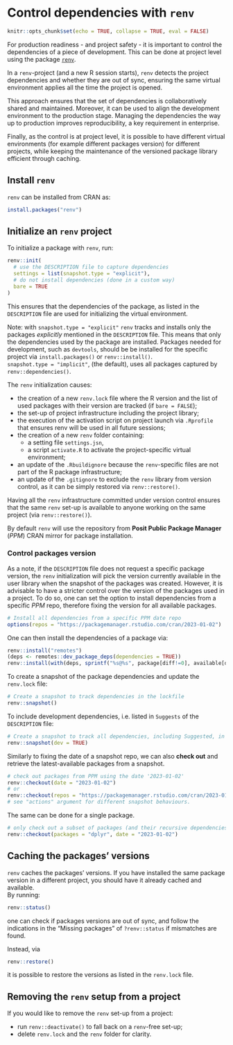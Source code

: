 # Control dependencies with `renv`

```r
knitr::opts_chunk$set(echo = TRUE, collapse = TRUE, eval = FALSE)
```
For production readiness - and project safety - it is important to control the dependencies of a piece of development. This can be done at project level using the package [`renv`](https://rstudio.github.io/renv/).

In a `renv`-project (and a new R session starts), `renv` detects the project dependencies and whether they are out of sync, ensuring the same virtual environment applies all the time the project is opened.

This approach ensures that the set of dependencies is collaboratively shared and maintained. Moreover, it can be used to align the development environment to the production stage. Managing the dependencies the way up to production improves reproducibility, a key requirement in enterprise.

Finally, as the control is at project level, it is possible to have different virtual environments (for example different packages version) for different projects, while keeping the maintenance of the versioned package library efficient through caching.

## Install `renv`

`renv` can be installed from CRAN as:

```r
install.packages("renv")
```

## Initialize an `renv` project

To initialize a package with `renv`, run:

```r
renv::init(
  # use the DESCRIPTION file to capture dependencies
  settings = list(snapshot.type = "explicit"),
  # do not install dependencies (done in a custom way)
  bare = TRUE
)
```

This ensures that the dependencies of the package, as listed in the `DESCRIPTION` file are used for initializing the virtual environment. 

Note: with `snapshot.type = "explicit"` `renv` tracks and installs only the packages *explicitly* mentioned in the `DESCRIPTION` file. This means that only the dependencies used by the package are installed. Packages needed for development, such as `devtools`, should be be installed for the specific project via `install.packages()` or `renv::install()`.   
`snapshot.type = "implicit"`, (the default), uses all packages captured by `renv::dependencies()`.

The `renv` initialization causes:

- the creation of a new `renv.lock` file where the R version and the list of used packages with their version are tracked (if `bare = FALSE`);
- the set-up of project infrastructure including the project library;
- the execution of the activation script on project launch via `.Rprofile` that ensures renv will be used in all future sessions;
- the creation of a new `renv` folder containing:
    - a setting file `settings.jsn`,
    - a script `activate.R` to activate the project-specific virtual environment;
- an update of the `.Rbuildignore` because the `renv`-specific files are not part of the R package infrastructure;
- an update of the `.gitignore` to exclude the `renv` library from version control, as it can be simply restored via `renv::restore()`.

Having all the `renv` infrastructure committed under version control ensures that the same `renv` set-up is available to anyone working on the same project (via `renv::restore()`).

By default `renv` will use the repository from **Posit Public Package Manager** (*PPM*) CRAN mirror for package installation. 

### Control packages version

As a note, if the `DESCRIPTION` file does not request a specific package version, the `renv` initialization will pick the version currently available in the user library when the snapshot of the packages was created. However, it is advisable to have a stricter control over the version of the packages used in a project. To do so, one can set the option to install dependencies from a specific *PPM* repo, therefore fixing the version for all available packages.

```r
# Install all dependencies from a specific PPM date repo
options(repos = "https://packagemanager.rstudio.com/cran/2023-01-02")
```

One can then install the dependencies of a package via:

```r
renv::install("remotes")
(deps <- remotes::dev_package_deps(dependencies = TRUE))
renv::install(with(deps, sprintf("%s@%s", package[diff!=0], available[diff!=0])))
```

To create a snapshot of the package dependencies and update the `renv.lock` file:

```r
# Create a snapshot to track dependencies in the lockfile
renv::snapshot()
```
To include development dependencies, i.e. listed in `Suggests` of the `DESCRIPTION` file:

```r
# Create a snapshot to track all dependencies, including Suggested, in the lockfile
renv::snapshot(dev = TRUE)
```

Similarly to fixing the date of a snapshot repo, we can also **check out** and retrieve the latest-available packages from a snapshot.
```r
# check out packages from PPM using the date '2023-01-02'
renv::checkout(date = "2023-01-02")
# or
renv::checkout(repos = "https://packagemanager.rstudio.com/cran/2023-01-02")
# see "actions" argument for different snapshot behaviours.
```

The same can be done for a single package.
```r
# only check out a subset of packages (and their recursive dependencies)
renv::checkout(packages = "dplyr", date = "2023-01-02")
```

## Caching the packages' versions

`renv` caches the packages' versions. If you have installed the same package version in a different project, you should have it already cached and available.   
By running:

```r
renv::status()
```

one can check if packages versions are out of sync, and follow the indications in the "Missing packages" of `?renv::status` if mismatches are found.

Instead, via 

```r
renv::restore()
```

it is possible to restore the versions as listed in the `renv.lock` file.

## Removing the `renv` setup from a project

If you would like to remove the `renv` set-up from a project:

- run `renv::deactivate()` to fall back on a `renv`-free set-up;
- delete `renv.lock` and the `renv` folder for clarity.

